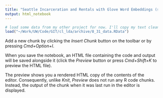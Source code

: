```yaml
---
title: "Seattle Incarceration and Rentals with Glove Word Embeddings (sirGloVE)"
output: html_notebook
---
```



```r
# load some data from my other project for now. I'll copy my text cleaning routines and stuff in later. I should actually make them into a package sometime so I can just load them...
load("~/Work/UW/Code/GIT/cl_lda/archive/8_31_data.RData")
```

Add a new chunk by clicking the *Insert Chunk* button on the toolbar or by pressing *Cmd+Option+I*.

When you save the notebook, an HTML file containing the code and output will be saved alongside it (click the *Preview* button or press *Cmd+Shift+K* to preview the HTML file). 

The preview shows you a rendered HTML copy of the contents of the editor. Consequently, unlike *Knit*, *Preview* does not run any R code chunks. Instead, the output of the chunk when it was last run in the editor is displayed.

